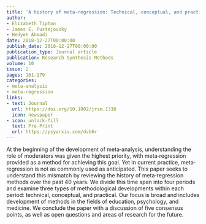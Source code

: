 ```yaml
---
title: 'A history of meta-regression: Technical, conceptual, and practical developments between 1974 and 2018'
author:
- Elizabeth Tipton
- James E. Pustejovsky
- Hedyeh Ahmadi
date: 2018-12-27T00:00:00
publish_date: 2018-12-27T00:00:00
publication_type: Journal article
publication: Research Synthesis Methods
volume: 10 
issue: 2
pages: 161-179
categories:
- meta-analysis
- meta-regression
links:
- text: Journal
  url: https://doi.org/10.1002/jrsm.1338
  icon: newspaper
- icon: unlock-fill
  text: Pre-Print
  url: https://psyarxiv.com/dvb6r
---
```


At the beginning of the development of meta‐analysis, understanding the role of moderators was given the highest priority, with meta‐regression provided as a method for achieving this goal. Yet in current practice, meta‐regression is not as commonly used as anticipated. This paper seeks to understand this mismatch by reviewing the history of meta‐regression methods over the past 40 years. We divide this time span into four periods and examine three types of methodological developments within each period: technical, conceptual, and practical. Our focus is broad and includes development of methods in the fields of education, psychology, and medicine. We conclude the paper with a discussion of five consensus points, as well as open questions and areas of research for the future.

